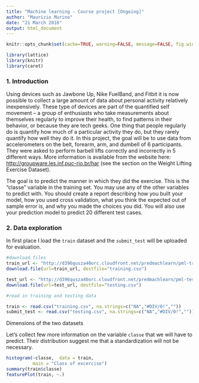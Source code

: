 ```yaml
---
title: "Machine learning - Course project [Ongoing]"
author: "Maurizio Murino"
date: "21 March 2016"
output: html_document
---
```


```r
knitr::opts_chunk$set(cache=TRUE, warning=FALSE, message=FALSE, fig.width=12)
```
```r
library(lattice)
library(knitr)
library(caret)
```

### 1. Introduction

Using devices such as Jawbone Up, Nike FuelBand, and Fitbit it is now possible to collect a large amount of data about personal activity relatively inexpensively. These type of devices are part of the quantified self movement – a group of enthusiasts who take measurements about themselves regularly to improve their health, to find patterns in their behavior, or because they are tech geeks. One thing that people regularly do is quantify how much of a particular activity they do, but they rarely quantify how well they do it. In this project, the goal will be to use data from accelerometers on the belt, forearm, arm, and dumbell of 6 participants. They were asked to perform barbell lifts correctly and incorrectly in 5 different ways. More information is available from the website here: <http://groupware.les.inf.puc-rio.br/har> (see the section on the Weight Lifting Exercise Dataset).

The goal  is to predict the manner in which they did the exercise. This is the "classe" variable in the training set. You may use any of the other variables to predict with. You should create a report describing how you built your model, how you used cross validation, what you think the expected out of sample error is, and why you made the choices you did. You will also use your prediction model to predict 20 different test cases.

### 2. Data exploration

In first place I load the `train` dataset and the `submit_test` will be uploaded for evaluation.

```r
#download files
train_url <- "http://d396qusza40orc.cloudfront.net/predmachlearn/pml-training.csv"
download.file(url=train_url, destfile="training.csv")

test_url <- "http://d396qusza40orc.cloudfront.net/predmachlearn/pml-testing.csv"
download.file(url=test_url, destfile="testing.csv")

#read in training and testing data

train <- read.csv("training.csv", na.strings=c("NA","#DIV/0!",""))
submit_test <- read.csv("testing.csv", na.strings=c("NA","#DIV/0!",""))
```

Dimensions of the two datasets

Let's collect few more information on the variable `classe` that we will have to predict. Their distribution suggest me that a standardization will not be necessary.

```r
histogram(~classe,  data = train,
          main = "Class of excercise")
summary(train$classe)
featurePlot(train, ~.)
```

